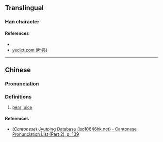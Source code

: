 {{character info/new}}
==Translingual==

===Han character===
{{Han char|rn=85|rad=水|as=07|sn=10|four=33194|canj=EJD,XEJD|ids=⿰氵宋}}

====References====
* {{Han ref|kx=0624.130|dkj=17477|hdz=31634.010|uh=6D68|ud=28008|bh=D25F|bd=53855}}
* [http://yedict.com/htm/6D/6D68.htm yedict.com (叶典)]

----

==Chinese==
{{zh-forms}}

===Pronunciation===
{{zh-pron
|m=lǎn
|c=lam5
|mc=y
|oc=y
|ma=
|cat=n
}}

===Definitions===
{{zh-hanzi}}

# [[pear]] [[juice]]

====References====
* (''Cantonese'') [http://www.iso10646hk.net/jp/document/download.jsp Jyutping Database (iso10646hk.net) - Cantonese Pronunciation List (Part 2), p. 139]